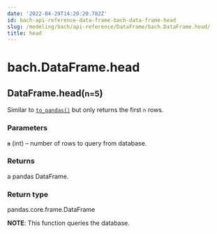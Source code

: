 ```yaml
---
date: '2022-04-29T14:20:20.782Z'
id: bach-api-reference-data-frame-bach-data-frame-head
slug: /modeling/bach/api-reference/DataFrame/bach.DataFrame.head/
title: head
---
```


# bach.DataFrame.head

<div class="method">
<h2 class="signature-class"><span class="additional-name">DataFrame.</span><span class="name">head(</span><small class="parameter-list"><span class="parameter" id="n">n=5</span></small>)</h2>


<div class="content">

Similar to [`to_pandas()`](/docs/modeling/bach/api-reference/DataFrame/bach.DataFrame.to-pandas/#bach.DataFrame.to-pandas) but only returns the first `n` rows.


### Parameters

**`n`** (int) – number of rows to query from database.



### Returns

a pandas DataFrame.



### Return type

pandas.core.frame.DataFrame


**NOTE**: This function queries the database.


</div>

</div>
